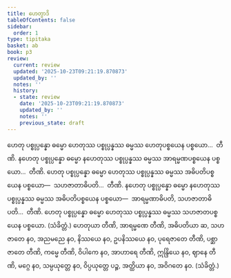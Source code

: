 ```yaml
---
title: ဟေတွာဒိ
tableOfContents: false
sidebar:
  order: 1
type: tipitaka
basket: ab
book: p3
review:
  current: review
  updated: '2025-10-23T09:21:19.870873'
  updated_by: ''
  notes: ''
  history:
  - state: review
    date: '2025-10-23T09:21:19.870873'
    updated_by: ''
    notes: ''
    previous_state: draft
---
```



<ReviewStatus review={frontmatter.review} showDetails={true} />

<HypothesisAnnotation frontmatter={frontmatter} />

<DynamicBreadcrumb />

<Division number="481" book="p3" e="ch" v="39" p="306">

<Paragraph number="1062" book="p3">
ဟေတု ပစ္စုပ္ပန္နော ဓမ္မော ဟေတုဿ ပစ္စုပ္ပန္နဿ ဓမ္မဿ ဟေတုပစ္စယေန ပစ္စယော…  တီဏိ.
</Paragraph>

<Paragraph number="1063" book="p3">
နဟေတု ပစ္စုပ္ပန္နော ဓမ္မော နဟေတုဿ ပစ္စုပ္ပန္နဿ ဓမ္မဿ အာရမ္မဏပစ္စယေန ပစ္စယော…  တီဏိ.
</Paragraph>

<Paragraph number="1064" book="p3">
ဟေတု ပစ္စုပ္ပန္နော ဓမ္မော ဟေတုဿ ပစ္စုပ္ပန္နဿ ဓမ္မဿ အဓိပတိပစ္စယေန ပစ္စယော—  သဟဇာတာဓိပတိ…  တီဏိ.
</Paragraph>

<Paragraph number="1065" book="p3">
နဟေတု ပစ္စုပ္ပန္နော ဓမ္မော နဟေတုဿ ပစ္စုပ္ပန္နဿ ဓမ္မဿ အဓိပတိပစ္စယေန ပစ္စယော—  အာရမ္မဏာဓိပတိ, သဟဇာတာဓိပတိ…  တီဏိ.
</Paragraph>

<Paragraph number="1066" book="p3">
ဟေတု ပစ္စုပ္ပန္နော ဓမ္မော ဟေတုဿ ပစ္စုပ္ပန္နဿ ဓမ္မဿ သဟဇာတပစ္စယေန ပစ္စယော. (သံခိတ္တံ.)
</Paragraph>

</Division>
<Division number="482" book="p3" e="ch" v="39" p="306">

<Paragraph number="1067" book="p3">
ဟေတုယာ တီဏိ, အာရမ္မဏေ တီဏိ, အဓိပတိယာ ဆ, သဟဇာတေ နဝ, အညမညေ နဝ, နိဿယေ နဝ, ဥပနိဿယေ နဝ, ပုရေဇာတေ တီဏိ, ပစ္ဆာဇာတေ တီဏိ, ကမ္မေ တီဏိ, ဝိပါကေ နဝ, အာဟာရေ တီဏိ, ဣန္ဒြိယေ နဝ, ဈာနေ တီဏိ, မဂ္ဂေ နဝ, သမ္ပယုတ္တေ နဝ, ဝိပ္ပယုတ္တေ ပဉ္စ, အတ္ထိယာ နဝ, အဝိဂတေ နဝ. (သံခိတ္တံ.)
</Paragraph>
</Division>